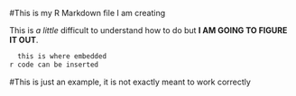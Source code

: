#This is my R Markdown file I am creating

This is *a little* difficult to understand how to do but **I AM GOING TO FIGURE IT OUT**.

```r
  this is where embedded 
r code can be inserted
```

#This is just an example, it is not exactly meant to work correctly